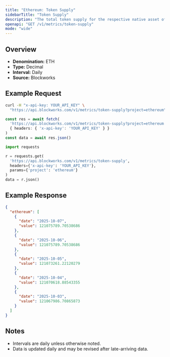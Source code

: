 ```yaml
---
title: "Ethereum: Token Supply"
sidebarTitle: "Token Supply"
description: "The total token supply for the respective native asset of that chain. Inclusive of all locked tokens."
openapi: "GET /v1/metrics/token-supply"
mode: "wide"
---
```


## Overview

- **Denomination:** ETH
- **Type:** Decimal
- **Interval:** Daily
- **Source:** Blockworks

## Example Request

<CodeGroup>

```bash cURL
curl -H "x-api-key: YOUR_API_KEY" \
  "https://api.blockworks.com/v1/metrics/token-supply?project=ethereum"
```

```typescript TypeScript
const res = await fetch(
  'https://api.blockworks.com/v1/metrics/token-supply?project=ethereum',
  { headers: { 'x-api-key': 'YOUR_API_KEY' } }
)
const data = await res.json()
```

```python Python
import requests

r = requests.get(
  'https://api.blockworks.com/v1/metrics/token-supply',
  headers={'x-api-key': 'YOUR_API_KEY'},
  params={'project': 'ethereum'}
)
data = r.json()
```

</CodeGroup>

## Example Response

```json
{
  "ethereum": [
    {
      "date": "2025-10-07",
      "value": 121075789.70538686
    },
    {
      "date": "2025-10-06",
      "value": 121075789.70538686
    },
    {
      "date": "2025-10-05",
      "value": 121073261.22120279
    },
    {
      "date": "2025-10-04",
      "value": 121070618.88543355
    },
    {
      "date": "2025-10-03",
      "value": 121067986.70865873
    }
  ]
}
```

## Notes
- Intervals are daily unless otherwise noted.
- Data is updated daily and may be revised after late-arriving data.